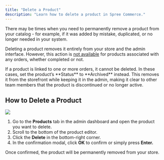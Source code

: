 ```yaml
---
title: "Delete a Product"
description: "Learn how to delete a product in Spree Commerce."
---
```


There may be times when you need to permanently remove a product from your catalog - for example, if it was added by mistake, duplicated, or no longer needed in your system.

Deleting a product removes it entirely from your store and the admin interface. However, this action is <u>not available</u> for products associated with any orders, whether completed or not.

<Note>
  If a product is linked to one or more orders, it cannot be deleted. In these cases, set the product’s **Status** to **Archived** instead. This removes it from the storefront while keeping it in the admin, making it clear to other team members that the product is discontinued or no longer active.
</Note>

## How to Delete a Product
![](/docs/images/user/products/delete-a-product/delete_a_product.png)

1. Go to the **Products** tab in the admin dashboard and open the product you want to delete.
2. Scroll to the bottom of the product editor.
3. Click the **Delete** in the bottom-right corner.
4. In the confirmation modal, click **OK** to confirm or simply press **Enter.**

Once confirmed, the product will be permanently removed from your store.